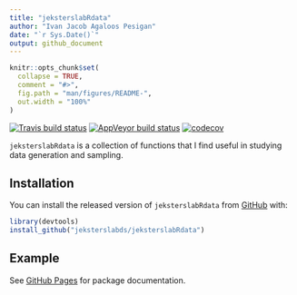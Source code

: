 ```yaml
---
title: "jeksterslabRdata"
author: "Ivan Jacob Agaloos Pesigan"
date: "`r Sys.Date()`"
output: github_document
---
```


<!-- README.md is generated from README.Rmd. Please edit that file -->

```r
knitr::opts_chunk$set(
  collapse = TRUE,
  comment = "#>",
  fig.path = "man/figures/README-",
  out.width = "100%"
)
```

<!-- badges: start -->
[![Travis build status](https://travis-ci.com/jeksterslabds/jeksterslabRdata.svg?branch=master)](https://travis-ci.com/jeksterslabds/jeksterslabRdata)
[![AppVeyor build status](https://ci.appveyor.com/api/projects/status/github/jeksterslabds/jeksterslabRdata?branch=master&svg=true)](https://ci.appveyor.com/project/jeksterslabds/jeksterslabRdata)
[![codecov](https://codecov.io/github/jeksterslabds/jeksterslabRdata/branch/master/graphs/badge.svg)](https://codecov.io/github/jeksterslabds/jeksterslabRdata) 
<!-- badges: end -->

`jeksterslabRdata` is a collection of functions that I find useful in studying data generation and sampling.

## Installation

You can install the released version of `jeksterslabRdata` from [GitHub](https://github.com/jeksterslabds/jeksterslabRdata) with:

```r
library(devtools)
install_github("jeksterslabds/jeksterslabRdata")
```

## Example

See [GitHub Pages](https://jeksterslabds.github.io/jeksterslabRdata/index.html)
for package documentation.
